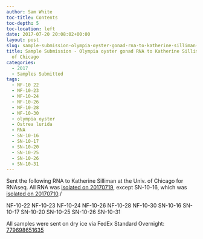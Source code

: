 ```yaml
---
author: Sam White
toc-title: Contents
toc-depth: 5
toc-location: left
date: 2017-07-20 20:08:02+00:00
layout: post
slug: sample-submission-olympia-oyster-gonad-rna-to-katherine-silliman-univ-of-chicago
title: Sample Submission - Olympia oyster gonad RNA to Katherine Silliman @ Univ.
  of Chicago
categories:
  - 2017
  - Samples Submitted
tags:
  - NF-10 22
  - NF-10-23
  - NF-10-24
  - NF-10-26
  - NF-10-28
  - NF-10-30
  - olympia oyster
  - Ostrea lurida
  - RNA
  - SN-10-16
  - SN-10-17
  - SN-10-20
  - SN-10-25
  - SN-10-26
  - SN-10-31
---
```


Sent the following RNA to Katherine Silliman at the Univ. of Chicago for RNAseq. All RNA was [isolated on 20170719](https://robertslab.github.io/sams-notebook/posts/2017/2017-07-19-rna-isolation-olympia-oyster-gonad-tissue-in-paraffin-histology-blocks-2/), except SN-10-16, which was [isolated on 20170710](https://robertslab.github.io/sams-notebook/2017/07/10/rna-isolation-olympia-oyster-gonad-tissue-in-paraffin-histology-blocks/)./

NF-10-22
NF-10-23
NF-10-24
NF-10-26
NF-10-28
NF-10-30
SN-10-16
SN-10-17
SN-10-20
SN-10-25
SN-10-26
SN-10-31

All samples were sent on dry ice via FedEx Standard Overnight: [779698651635](https://www.fedex.com/apps/fedextrack/?action=track&tracknumbers=779698651635&clienttype=ivother)
